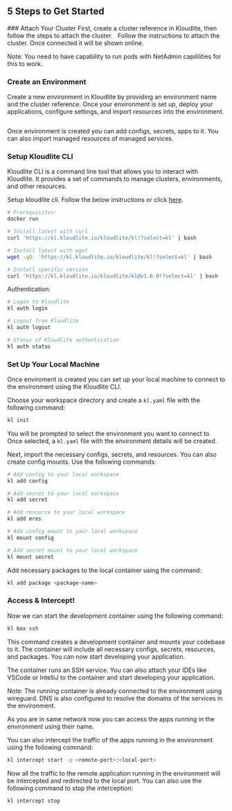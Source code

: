 
## 5 Steps to Get Started

<Steps>
### Attach Your Cluster
First, create a cluster reference in Kloudlite, then follow the steps to attach the cluster.
<img src="/attach-cluster-1.png" alt="" className="wb-p-3xl wb-mt-3xl wb-bg-white" />

<img src="/attach-cluster-2.png" alt="" className="wb-p-3xl wb-mt-3xl wb-bg-white" />
Follow the instructions to attach the cluster. Once connected it will be shown online.

Note: You need to have capability to run pods with NetAdmin capililities for this to work.

### Create an Environment
Create a new environment in Kloudlite by providing an environment name and the cluster 
reference. Once your environment is set up, deploy your applications, configure settings, 
and import resources into the environment.

<img src="/create-environment.png" alt="" className="wb-p-3xl wb-mt-3xl wb-bg-white" />

Once environment is created you can add configs, secrets, apps to it. You can also import 
managed resources of managed services.

### Setup Kloudlite CLI
Kloudlite CLI is a command line tool that allows you to interact with Kloudlite. It provides a set of commands to manage clusters, environments, and other resources.

Setup kloudlite cli. Follow the below instructions or click [here](https://github.com/kloudlite/kl).
```bash
# Prerequisites:
docker run

# Install latest with curl
curl 'https://kl.kloudlite.io/kloudlite/kl!?select=kl' | bash

# Install latest with wget
wget -qO- 'https://kl.kloudlite.io/kloudlite/kl!?select=kl' | bash

# Install specific version
curl 'https://kl.kloudlite.io/kloudlite/kl@v1.0.0!?select=kl' | bash
```

Authentication:
```bash
# Login to Kloudlite
kl auth login

# Logout from Kloudlite
kl auth logout

# Status of Kloudlite authentication
kl auth status
```

### Set Up Your Local Machine
Once enviroment is created you can set up your local machine to connect to the environment 
using the Kloudlite CLI.

Choose your workspace directory and create a `kl.yaml` file with the following command:
```bash
kl init
```

You will be prompted to select the environment you want to connect to. Once selected, a `kl.yaml` file with the environment details will be created.

Next, import the necessary configs, secrets, and resources. You can also create config mounts. Use the following commands:

```bash
# Add config to your local workspace
kl add config

# Add secret to your local workspace
kl add secret

# Add resource to your local workspace
kl add mres

# Add config mount to your local workspace
kl mount config

# Add secret mount to your local workspace
kl mount secret
```

Add necessary packages to the local container using the command:

```bash
kl add package <package-name>
```

### Access & Intercept!

Now we can start the development container using the following command:

```bash
kl box ssh
```

This command creates a development container and mounts your codebase to it. The container will include all necessary configs, secrets, resources, and packages. You can now start developing your application.

The container runs an SSH service. You can also attach your IDEs like VSCode or IntelliJ to the container and start developing your application.

Note: The running container is already connected to the environment using wireguard. DNS is also configured
to resolve the domains of the services in the environment.

As you are in same network now you can access the apps running in the environment using their name. 

You can also intercept the traffic of the apps running in the environment using the following command:

```bash
kl intercept start -p <remote-port>:<local-port>
```

Now all the traffic to the remote application running in the environment will be 
intercepted and redirected to the local port. You can also use the following command to stop the interception:

```bash
kl intercept stop
```

</Steps>


<div className="wb-p-3xl wb-mt-3xl" />